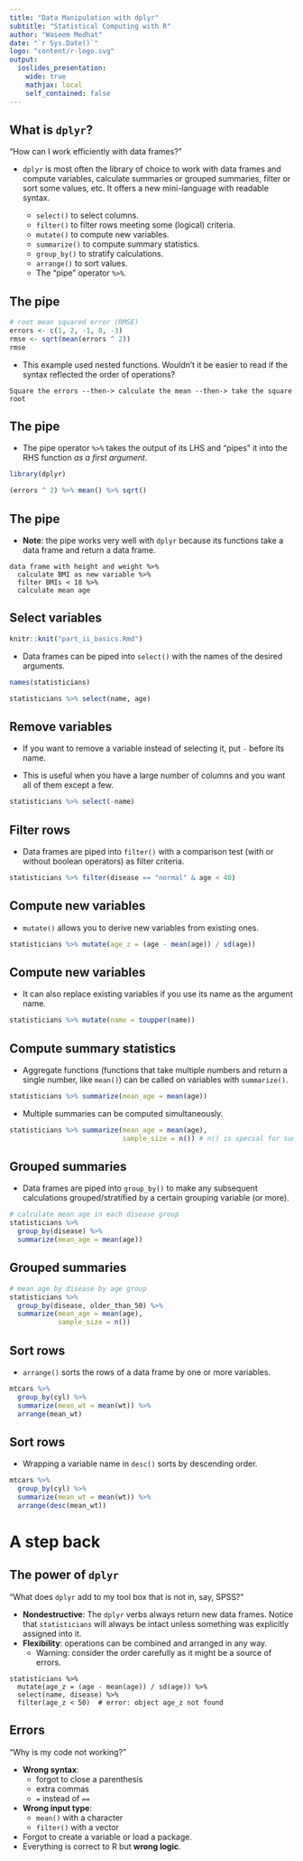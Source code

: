 ```yaml
---
title: "Data Manipulation with dplyr"
subtitle: "Statistical Computing with R"
author: "Waseem Medhat"
date: "`r Sys.Date()`"
logo: "content/r-logo.svg"
output:
  ioslides_presentation:
    wide: true
    mathjax: local
    self_contained: false
---
```


What is `dplyr`?
----------------

<div class="red2">
"How can I work efficiently with data frames?"
</div>

- `dplyr` is most often the library of choice to work with data frames and
  compute variables, calculate summaries or grouped summaries, filter or sort
  some values, etc.  It offers a new mini-language with readable syntax.

    + `select()` to select columns.
    + `filter()` to filter rows meeting some (logical) criteria.
    + `mutate()` to compute new variables.
    + `summarize()` to compute summary statistics.
    + `group_by()` to stratify calculations.
    + `arrange()` to sort values.
    + The "pipe" operator `%>%`.

The pipe
--------

```r
# root mean squared error (RMSE)
errors <- c(1, 2, -1, 0, -3)
rmse <- sqrt(mean(errors ^ 2))
rmse
```

- This example used nested functions. Wouldn't it be easier to read if the syntax
  reflected the order of operations?

```
Square the errors --then-> calculate the mean --then-> take the square root
```

The pipe
--------

- The pipe operator `%>%` takes the output of its LHS and "pipes" it into the
  RHS function _as a first argument_.

```r
library(dplyr)
```

```r
(errors ^ 2) %>% mean() %>% sqrt()
```

The pipe
--------

- **Note**: the pipe works very well with `dplyr` because its functions take a
  data frame and return a data frame.

```
data frame with height and weight %>% 
  calculate BMI as new variable %>% 
  filter BMIs < 18 %>%
  calculate mean age
```

Select variables
----------------

```r
knitr::knit("part_ii_basics.Rmd")
```

- Data frames can be piped into `select()` with the names of the desired
  arguments.

```r
names(statisticians)
```


```r
statisticians %>% select(name, age)
```

Remove variables
-----------------

- If you want to remove a variable instead of selecting it, put `-` before its
  name.

- This is useful when you have a large number of columns and you want all of
  them except a few.

```r
statisticians %>% select(-name)
```

Filter rows
-----------

- Data frames are piped into `filter()` with a comparison test (with or without
  boolean operators) as filter criteria.

```r
statisticians %>% filter(disease == "normal" & age < 40)
```

Compute new variables
---------------------

- `mutate()` allows you to derive new variables from existing ones.

```r
statisticians %>% mutate(age_z = (age - mean(age)) / sd(age))
```

Compute new variables
---------------------

- It can also replace existing variables if you use its name as the argument
  name.

```r
statisticians %>% mutate(name = toupper(name))
```

Compute summary statistics
--------------------------

- Aggregate functions (functions that take multiple numbers and return a single
  number, like `mean()`) can be called on variables with `summarize()`.

```r
statisticians %>% summarize(mean_age = mean(age))
```

- Multiple summaries can be computed simultaneously.

```r
statisticians %>% summarize(mean_age = mean(age),
                            sample_size = n()) # n() is special for summarize()
```

Grouped summaries
-----------------

- Data frames are piped into `group_by()` to make any subsequent calculations
  grouped/stratified by a certain grouping variable (or more).

```r
# calculate mean age in each disease group
statisticians %>% 
  group_by(disease) %>% 
  summarize(mean_age = mean(age))
```

Grouped summaries
-----------------

```r
# mean age by disease by age group
statisticians %>% 
  group_by(disease, older_than_50) %>% 
  summarize(mean_age = mean(age),
            sample_size = n())
```

Sort rows
---------

- `arrange()` sorts the rows of a data frame by one or more variables.

```r
mtcars %>% 
  group_by(cyl) %>% 
  summarize(mean_wt = mean(wt)) %>% 
  arrange(mean_wt)
```

Sort rows
---------

- Wrapping a variable name in `desc()` sorts by descending order.

```r
mtcars %>% 
  group_by(cyl) %>% 
  summarize(mean_wt = mean(wt)) %>% 
  arrange(desc(mean_wt))
```

A step back
===========

The power of `dplyr` 
---------------------

<div class="red2">
"What does `dplyr` add to my tool box that is not in, say, SPSS?"
</div>

- **Nondestructive**: The `dplyr` verbs always return new data frames. Notice that
  `statisticians` will always be intact unless something was explicitly assigned
  into it.
- **Flexibility**: operations can be combined and arranged in any way.
    + Warning: consider the order carefully as it might be a source of errors.

```
statisticians %>% 
  mutate(age_z = (age - mean(age)) / sd(age)) %>% 
  select(name, disease) %>% 
  filter(age_z < 50)  # error: object age_z not found
```


Errors
------

<div class="red2">
"Why is my code not working?"
</div>

- **Wrong syntax**:
    + forgot to close a parenthesis
    + extra commas
    + `=` instead of `==`
- **Wrong input type**:
    + `mean()` with a character
    + `filter()` with a vector
- Forgot to create a variable or load a package.
- Everything is correct to R but **wrong logic**.

